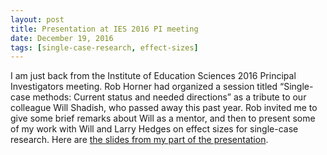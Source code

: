 ```yaml
---
layout: post
title: Presentation at IES 2016 PI meeting
date: December 19, 2016
tags: [single-case-research, effect-sizes]
---
```


I am just back from the Institute of Education Sciences 2016 Principal Investigators meeting. Rob Horner had organized a session titled "Single-case methods: Current status and needed directions" as a tribute to our colleague Will Shadish, who passed away this past year. Rob invited me to give some brief remarks about Will as a mentor, and then to present some of my work with Will and Larry Hedges on effect sizes for single-case research. Here are [the slides from my part of the presentation]({{ site.url}}/files/Single-case-methods-IES-PI-meeting-2016.pdf). 
